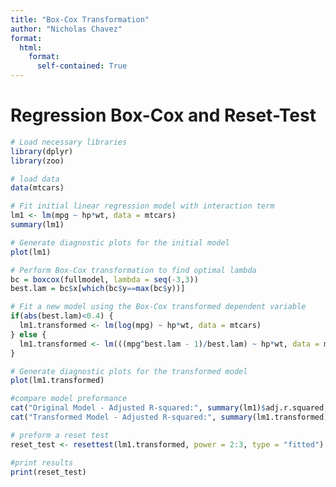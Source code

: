 ```yaml
---
title: "Box-Cox Transformation"
author: "Nicholas Chavez"
format: 
  html:
    format:
      self-contained: True
---
```

# Regression Box-Cox and Reset-Test

```r
# Load necessary libraries
library(dplyr)
library(zoo)
```

```r
# load data
data(mtcars)
```

```r
# Fit initial linear regression model with interaction term
lm1 <- lm(mpg ~ hp*wt, data = mtcars)
summary(lm1)
```

```r
# Generate diagnostic plots for the initial model
plot(lm1)
```

```r
# Perform Box-Cox transformation to find optimal lambda
bc = boxcox(fullmodel, lambda = seq(-3,3))
best.lam = bc$x[which(bc$y==max(bc$y))]
```

```r
# Fit a new model using the Box-Cox transformed dependent variable
if(abs(best.lam)<0.4) {
  lm1.transformed <- lm(log(mpg) ~ hp*wt, data = mtcars)
} else {
  lm1.transformed <- lm(((mpg^best.lam - 1)/best.lam) ~ hp*wt, data = mtcars)
}
```

```r
# Generate diagnostic plots for the transformed model
plot(lm1.transformed)
```

```r
#compare model preformance
cat("Original Model - Adjusted R-squared:", summary(lm1)$adj.r.squared, "\n")
cat("Transformed Model - Adjusted R-squared:", summary(lm1.transformed)$adj.r.squared, "\n")
```

```r
# preform a reset test 
reset_test <- resettest(lm1.transformed, power = 2:3, type = "fitted")
```

```r
#print results 
print(reset_test)
```

